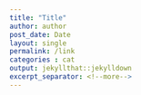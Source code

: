 ```yaml
---
title: "Title"
author: author
post_date: Date
layout: single
permalink: /link
categories : cat
output: jekyllthat::jekylldown
excerpt_separator: <!--more-->
---
```

